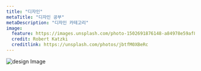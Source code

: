 ```yaml
---
title: "디자인"
metaTitle: "디자인 공부"
metaDescription: "디자인 카테고리"
image:
  feature: https://images.unsplash.com/photo-1502691876148-a84978e59af8?ixlib=rb-1.2.1&ixid=eyJhcHBfaWQiOjEyMDd9&auto=format&fit=crop&w=2550&q=80
  credit: Robert Katzki
  creditlink: https://unsplash.com/photos/jbtfM0XBeRc
---
```


![design Image](https://images.unsplash.com/photo-1502691876148-a84978e59af8?ixlib=rb-1.2.1&ixid=eyJhcHBfaWQiOjEyMDd9&auto=format&fit=crop&w=2550&q=80)